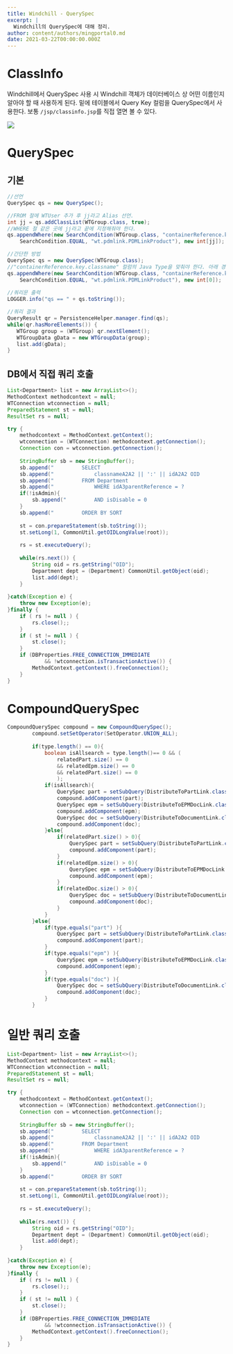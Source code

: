```yaml
---
title: Windchill - QuerySpec
excerpt: |
  Windchill의 QuerySpec에 대해 정리.
author: content/authors/mingportal0.md
date: 2021-03-22T00:00:00.000Z
---
```


# ClassInfo

Windchill에서 QuerySpec 사용 시 Windchill 객체가 데이터베이스 상 어떤 이름인지 알아야 할 때 사용하게 된다.
밑에 테이블에서 Query Key 컬럼을 QuerySpec에서 사용한다.
보통 `/jsp/classinfo.jsp`를 직접 열면 볼 수 있다.

![](/uploads/image-20210322175955625.png)

# QuerySpec

## 기본

```java
//선언
QuerySpec qs = new QuerySpec();

//FROM 절에 WTUser 추가 후 jj라고 Alias 선언.
int jj = qs.addClassList(WTGroup.class, true);
//WHERE 절 같은 곳에 jj라고 끝에 지정해줘야 한다.
qs.appendWhere(new SearchCondition(WTGroup.class, "containerReference.key.classname", 
	SearchCondition.EQUAL, "wt.pdmlink.PDMLinkProduct"), new int[jj]);

//간단한 방법
QuerySpec qs = new QuerySpec(WTGroup.class);
//"containerReference.key.classname" 컬럼의 Java Type을 맞춰야 한다. 아래 경우는 String.
qs.appendWhere(new SearchCondition(WTGroup.class, "containerReference.key.classname", 
	SearchCondition.EQUAL, "wt.pdmlink.PDMLinkProduct"), new int[0]);
	
//쿼리문 출력
LOGGER.info("qs == " + qs.toString());

//쿼리 결과
QueryResult qr = PersistenceHelper.manager.find(qs);
while(qr.hasMoreElements()) {
   WTGroup group = (WTGroup) qr.nextElement();
   WTGroupData gData = new WTGroupData(group);
   list.add(gData);
}
```

## DB에서 직접 쿼리 호출

```java
List<Department> list = new ArrayList<>();		
MethodContext methodcontext = null;
WTConnection wtconnection = null;
PreparedStatement st = null;
ResultSet rs = null;

try {
	methodcontext = MethodContext.getContext();
	wtconnection = (WTConnection) methodcontext.getConnection();
	Connection con = wtconnection.getConnection();
		
	StringBuffer sb = new StringBuffer();
	sb.append("			SELECT 								   											    ");
	sb.append("				classnameA2A2 || ':' || idA2A2 OID 												");
	sb.append("			FROM Department 																	");
	sb.append("  			WHERE idA3parentReference = ? 												    ");
	if(!isAdmin){
		sb.append("  		AND isDisable = 0 															    ");
	}
	sb.append("			ORDER BY SORT	 															        ");
	
	st = con.prepareStatement(sb.toString());
	st.setLong(1, CommonUtil.getOIDLongValue(root));
		
	rs = st.executeQuery();
		
	while(rs.next()) {
		String oid = rs.getString("OID");
		Department dept = (Department) CommonUtil.getObject(oid);
		list.add(dept);
	}
			
}catch(Exception e) {
	throw new Exception(e);
}finally {
	if ( rs != null ) {
   		rs.close();;
    }
    if ( st != null ) {
        st.close();
    }
	if (DBProperties.FREE_CONNECTION_IMMEDIATE
			&& !wtconnection.isTransactionActive()) {
		MethodContext.getContext().freeConnection();
	}
}
```

# CompoundQuerySpec

```java
CompoundQuerySpec compound = new CompoundQuerySpec();
		compound.setSetOperator(SetOperator.UNION_ALL);
		
		if(type.length() == 0){
			boolean isAllsearch = type.length()== 0 && (
				relatedPart.size() == 0 
				&& relatedEpm.size() == 0 
				&& relatedPart.size() == 0
				);
			if(isAllsearch){
				QuerySpec part = setSubQuery(DistributeToPartLink.class, WTPart.class, reqMap, relatedPart, count);
				compound.addComponent(part);
				QuerySpec epm = setSubQuery(DistributeToEPMDocLink.class, EPMDocument.class, reqMap, relatedEpm, count);
				compound.addComponent(epm);
				QuerySpec doc = setSubQuery(DistributeToDocumentLink.class, E3PSDocument.class, reqMap, relatedDoc, count);
				compound.addComponent(doc);
			}else{
				if(relatedPart.size() > 0){
					QuerySpec part = setSubQuery(DistributeToPartLink.class, WTPart.class, reqMap, relatedPart, count);
					compound.addComponent(part);
				}
				if(relatedEpm.size() > 0){
					QuerySpec epm = setSubQuery(DistributeToEPMDocLink.class, EPMDocument.class, reqMap, relatedEpm, count);
					compound.addComponent(epm);
				}
				if(relatedDoc.size() > 0){
					QuerySpec doc = setSubQuery(DistributeToDocumentLink.class, E3PSDocument.class, reqMap, relatedDoc, count);
					compound.addComponent(doc);
				}
			}
		}else{
			if(type.equals("part") ){
				QuerySpec part = setSubQuery(DistributeToPartLink.class, WTPart.class, reqMap, relatedPart, count);
				compound.addComponent(part);
			}
			if(type.equals("epm") ){
				QuerySpec epm = setSubQuery(DistributeToEPMDocLink.class, EPMDocument.class, reqMap, relatedEpm, count);
				compound.addComponent(epm);
			}
			if(type.equals("doc") ){
				QuerySpec doc = setSubQuery(DistributeToDocumentLink.class, E3PSDocument.class, reqMap, relatedDoc, count);
				compound.addComponent(doc);
			}
		}
```

# 일반 쿼리 호출

```java
List<Department> list = new ArrayList<>();		
MethodContext methodcontext = null;
WTConnection wtconnection = null;
PreparedStatement st = null;
ResultSet rs = null;

try {
	methodcontext = MethodContext.getContext();
	wtconnection = (WTConnection) methodcontext.getConnection();
	Connection con = wtconnection.getConnection();
		
	StringBuffer sb = new StringBuffer();
	sb.append("			SELECT 								   											    ");
	sb.append("				classnameA2A2 || ':' || idA2A2 OID 												");
	sb.append("			FROM Department 																	");
	sb.append("  			WHERE idA3parentReference = ? 												    ");
	if(!isAdmin){
		sb.append("  		AND isDisable = 0 															    ");
	}
	sb.append("			ORDER BY SORT	 															        ");
	
	st = con.prepareStatement(sb.toString());
	st.setLong(1, CommonUtil.getOIDLongValue(root));
		
	rs = st.executeQuery();
		
	while(rs.next()) {
		String oid = rs.getString("OID");
		Department dept = (Department) CommonUtil.getObject(oid);
		list.add(dept);
	}
			
}catch(Exception e) {
	throw new Exception(e);
}finally {
	if ( rs != null ) {
   		rs.close();;
    }
    if ( st != null ) {
        st.close();
    }
	if (DBProperties.FREE_CONNECTION_IMMEDIATE
			&& !wtconnection.isTransactionActive()) {
		MethodContext.getContext().freeConnection();
	}
}
```
